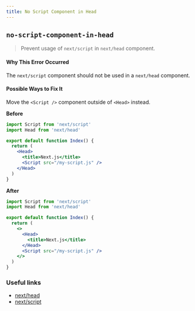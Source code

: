 ```yaml
---
title: No Script Component in Head
---
```


## `no-script-component-in-head`

> Prevent usage of `next/script` in `next/head` component.

#### Why This Error Occurred

The `next/script` component should not be used in a `next/head` component.

#### Possible Ways to Fix It

Move the `<Script />` component outside of `<Head>` instead.

**Before**

```jsx filename="pages/index.js"
import Script from 'next/script'
import Head from 'next/head'

export default function Index() {
  return (
    <Head>
      <title>Next.js</title>
      <Script src="/my-script.js" />
    </Head>
  )
}
```

**After**

```jsx filename="pages/index.js"
import Script from 'next/script'
import Head from 'next/head'

export default function Index() {
  return (
    <>
      <Head>
        <title>Next.js</title>
      </Head>
      <Script src="/my-script.js" />
    </>
  )
}
```

### Useful links

- [next/head](/docs/api-reference/next/head)
- [next/script](/docs/basic-features/script#usage)
